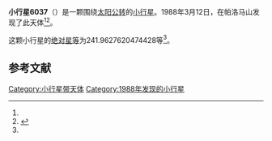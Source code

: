 {{Infobox planet
| bgcolour = #FFFFC0
| name = 6037
| symbol = 
| image = 
| caption = 
| discovery = yes
| discovery_ref = 
| discoverer = {{link-en|杰夫·T·阿鲁|Jeff T. Alu}}
| discovery_site = [[帕洛马山|帕洛马山]] 
| discovered = 1988年3月12日
| designations = yes
| mp_name = 
| named_after = 
| alt_names = 
| mp_category = [[阿波罗型小行星|阿波罗型小行星]]
| orbit_ref = <ref name="a">[http://ssd.jpl.nasa.gov/sbdb.cgi?sstr=6037 6037] {{Wayback|url=http://ssd.jpl.nasa.gov/sbdb.cgi?sstr=6037 |date=20111016121641 }}，小行星數據庫瀏覽器（JPL Small-Body Database Browser）－[[美国国家航空航天局|美国国家航空航天局]]喷气推进实验室</ref>
| epoch = 2456400.5 (2013年4月18日更新)
| aphelion = {{convert|1.906545153240874|AU|km|3|abbr=on|lk=out}}
| perihelion = {{convert|.636077404371405|AU|km|3|abbr=on}}
| semimajor = {{convert|1.27131127880614|AU|km|3|abbr=on}}
| eccentricity = 0.499668244
| period = 523.5718359 [[日|日]]<br />1.43[[儒略年|儒略年]]
| avg_speed = 
| inclination = 3.496983938345492
| asc_node = 182.6017586672052
| mean_anomaly = 
| arg_peri = 241.9627620474428
| satellites = 
| physical_characteristics = yes
| dimensions = 
| mass = 
| density = 
| surface_grav = 
| escape_velocity = 
| sidereal_day = 
| axial_tilt = 
| pole_ecliptic_lat = 
| pole_ecliptic_lon = 
| albedo = 
| temperatures= 
| temp_name1 = 
| mean_temp_1 = 
| max_temp_1 = 
| temp_name2 = 
| max_temp_2 = 
| spectral_type = 
| abs_magnitude = 241.9627620474428
}}

'''小行星6037'''（{{lang-en|6037}}）是一颗围绕[[太阳|太阳]][[公转|公转]]的[[小行星|小行星]]。1988年3月12日，{{link-en|杰夫·T·阿鲁|Jeff T. Alu}}在帕洛马山发现了此天体<ref name="a" /><ref>{{cite news|title=小行星列表|url=http://cfa-www.harvard.edu/iau/lists/NumberedMPs.txt|accessdate=2013-07-08|newspaper=哈佛大学|archive-date=2008-05-17|archive-url=https://web.archive.org/web/20080517010638/http://cfa-www.harvard.edu/iau/lists/NumberedMPs.txt|dead-url=no}}</ref>。

这颗小行星的[[绝对星等|绝对星等]]为241.9627620474428等<ref name="a" />。

==参考文献==
{{reflist}}
{{Minor Planet Number|[[小行星6036|小行星6036]]|[[小行星6038|小行星6038]]}}

{{小天体}}

[[Category:小行星带天体|Category:小行星带天体]]
[[Category:1988年发现的小行星|Category:1988年发现的小行星]]

{{asteroid-stub}}